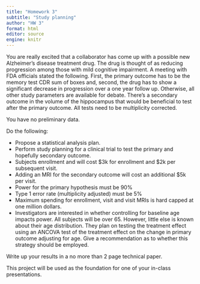 ```yaml
---
title: "Homework 3"
subtitle: "Study planning"
author: "HW 3"
format: html
editor: source
engine: knitr
---
```


You are really excited that a collaborator has come up with a possible new Alzheimer’s disease treatment drug. The drug is thought of as reducing progression among those with mild cognitive impairment. A meeting with FDA officials stated the following. First, the primary outcome has to be the memory test CDR sum of boxes and, second, the drug has to show a significant decrease in progression over a one year follow up. Otherwise, all other study parameters are available for debate. There’s a secondary outcome in the volume of the hippocampus that would be beneficial to test after the primary outcome. All tests need to be multiplicity corrected. 

You have no preliminary data. 

Do the following:

+ Propose a statistical analysis plan. 
+ Perform study planning for a clinical trial to test the primary and hopefully secondary outcome.
+ Subjects enrollment and will cost \$3k for enrollment and \$2k per subsequent visit. 
+ Adding an MRI for the secondary outcome will cost an additional $5k per visit.
+ Power for the primary hypothesis must be 90%
+ Type 1 error rate (multiplicity adjusted) must be 5%
+ Maximum spending for enrollment, visit and visit MRIs is hard capped at one million dollars.
+ Investigators are interested in whether controlling for baseline age impacts power. All subjects will be over 65. However, little else is known about their age distribution. They plan on testing the treatment effect using an ANCOVA test of the treatment effect on the change in primary outcome adjusting for age. Give a recommendation as to whether this strategy should be employed.

Write up your results in a no more than 2 page technical paper.

This project will be used as the foundation for one of your in-class presentations.
